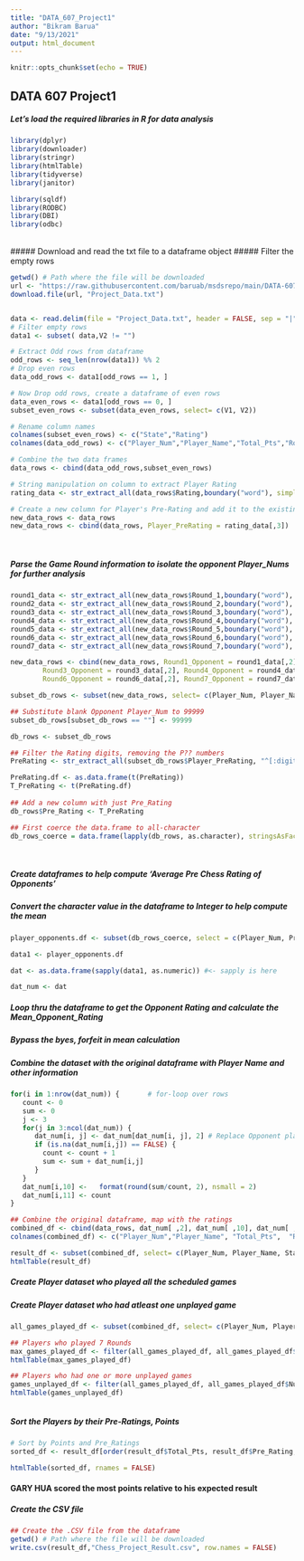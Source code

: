 ```yaml
---
title: "DATA_607_Project1"
author: "Bikram Barua"
date: "9/13/2021"
output: html_document
---
```


```r
knitr::opts_chunk$set(echo = TRUE)
```

## DATA 607 Project1


##### Let's load the required libraries in R for data analysis
```r
library(dplyr)
library(downloader)
library(stringr)
library(htmlTable)
library(tidyverse)
library(janitor)

library(sqldf)
library(RODBC)
library(DBI)
library(odbc)
```

<br>
##### Download and read the txt file to a dataframe object
##### Filter the empty rows

```r

getwd() # Path where the file will be downloaded
url <- "https://raw.githubusercontent.com/baruab/msdsrepo/main/DATA-607/Project1_Data1.txt"
download.file(url, "Project_Data.txt")


data <- read.delim(file = "Project_Data.txt", header = FALSE, sep = "|", dec = ".")
# Filter empty rows
data1 <- subset( data,V2 != "") 

# Extract Odd rows from dataframe
odd_rows <- seq_len(nrow(data1)) %% 2
# Drop even rows
data_odd_rows <- data1[odd_rows == 1, ]

# Now Drop odd rows, create a dataframe of even rows
data_even_rows <- data1[odd_rows == 0, ]
subset_even_rows <- subset(data_even_rows, select= c(V1, V2))

# Rename column names
colnames(subset_even_rows) <- c("State","Rating")
colnames(data_odd_rows) <- c("Player_Num","Player_Name","Total_Pts","Round_1","Round_2", "Round_3", "Round_4", "Round_5", "Round_6", "Round_7")

# Combine the two data frames
data_rows <- cbind(data_odd_rows,subset_even_rows)

# String manipulation on column to extract Player Rating
rating_data <- str_extract_all(data_rows$Rating,boundary("word"), simplify = T)

# Create a new column for Player's Pre-Rating and add it to the existing dataframe
new_data_rows <- data_rows
new_data_rows <- cbind(data_rows, Player_PreRating = rating_data[,3])


```


<br>

##### Parse the Game Round information to isolate the opponent Player_Nums for further analysis

```r

round1_data <- str_extract_all(new_data_rows$Round_1,boundary("word"), simplify = T)
round2_data <- str_extract_all(new_data_rows$Round_2,boundary("word"), simplify = T)
round3_data <- str_extract_all(new_data_rows$Round_3,boundary("word"), simplify = T)
round4_data <- str_extract_all(new_data_rows$Round_4,boundary("word"), simplify = T)
round5_data <- str_extract_all(new_data_rows$Round_5,boundary("word"), simplify = T)
round6_data <- str_extract_all(new_data_rows$Round_6,boundary("word"), simplify = T)
round7_data <- str_extract_all(new_data_rows$Round_7,boundary("word"), simplify = T)

new_data_rows <- cbind(new_data_rows, Round1_Opponent = round1_data[,2], Round2_Opponent = round2_data[,2], 
        Round3_Opponent = round3_data[,2], Round4_Opponent = round4_data[,2], Round5_Opponent = round5_data[,2],
        Round6_Opponent = round6_data[,2], Round7_Opponent = round7_data[,2])

subset_db_rows <- subset(new_data_rows, select= c(Player_Num, Player_Name, Total_Pts, Player_PreRating, Round1_Opponent,Round2_Opponent,Round3_Opponent,Round4_Opponent,Round5_Opponent,Round6_Opponent,Round7_Opponent))

## Substitute blank Opponent Player_Num to 99999
subset_db_rows[subset_db_rows == ""] <- 99999

db_rows <- subset_db_rows

## Filter the Rating digits, removing the P?? numbers
PreRating <- str_extract_all(subset_db_rows$Player_PreRating, "^[:digit:]+")

PreRating.df <- as.data.frame(t(PreRating))
T_PreRating <- t(PreRating.df)
 
## Add a new column with just Pre_Rating
db_rows$Pre_Rating <- T_PreRating    

## First coerce the data.frame to all-character
db_rows_coerce = data.frame(lapply(db_rows, as.character), stringsAsFactors=FALSE)


```


<br>

##### Create dataframes to help compute 'Average Pre Chess Rating of Opponents'
##### Convert the character value in the dataframe to Integer to help compute the mean
```r
player_opponents.df <- subset(db_rows_coerce, select = c(Player_Num, Pre_Rating, Round1_Opponent, Round2_Opponent, Round3_Opponent, Round4_Opponent, Round5_Opponent, Round6_Opponent, Round7_Opponent) )

data1 <- player_opponents.df

dat <- as.data.frame(sapply(data1, as.numeric)) #<- sapply is here

dat_num <- dat

```

##### Loop thru the dataframe to get the Opponent Rating and calculate the Mean_Opponent_Rating
##### Bypass the byes, forfeit in mean calculation
##### Combine the dataset with the original dataframe with Player Name and other information
```r
for(i in 1:nrow(dat_num)) {       # for-loop over rows
   count <- 0
   sum <- 0
   j <- 3
   for(j in 3:ncol(dat_num)) {  
      dat_num[i, j] <- dat_num[dat_num[i, j], 2] # Replace Opponent player_num with their Pre_Rating
      if (is.na(dat_num[i,j]) == FALSE) {
        count <- count + 1
        sum <- sum + dat_num[i,j]
      }
   }
   dat_num[i,10] <-   format(round(sum/count, 2), nsmall = 2) 
   dat_num[i,11] <- count
}

## Combine the original dataframe, map with the ratings
combined_df <- cbind(data_rows, dat_num[ ,2], dat_num[ ,10], dat_num[ ,11])              
colnames(combined_df) <- c("Player_Num","Player_Name", "Total_Pts",  "Round_1","Round_2", "Round_3", "Round_4", "Round_5", "Round_6", "Round_7", "Temp","State","All Rate Info", "Pre_Rating","Opponent_Mean_Rating", "Num_Games_Played")

result_df <- subset(combined_df, select= c(Player_Num, Player_Name, State, Total_Pts, Pre_Rating, Opponent_Mean_Rating), row_number=FALSE)
htmlTable(result_df)
```


##### Create Player dataset who played all the scheduled games
##### Create Player dataset who had atleast one unplayed game
```r

all_games_played_df <- subset(combined_df, select= c(Player_Num, Player_Name, Total_Pts, Pre_Rating, Opponent_Mean_Rating,Num_Games_Played), row_number=FALSE)

## Players who played 7 Rounds
max_games_played_df <- filter(all_games_played_df, all_games_played_df$Num_Games_Played == 7)
htmlTable(max_games_played_df)

## Players who had one or more unplayed games 
games_unplayed_df <- filter(all_games_played_df, all_games_played_df$Num_Games_Played < 7)
htmlTable(games_unplayed_df)



```

##### Sort the Players by their Pre-Ratings, Points

```r
# Sort by Points and Pre_Ratings
sorted_df <- result_df[order(result_df$Total_Pts, result_df$Pre_Rating, decreasing = TRUE),]

htmlTable(sorted_df, rnames = FALSE)

```

#### **GARY HUA scored the most points relative to his expected result**


##### Create the CSV file
```r
## Create the .CSV file from the dataframe
getwd() # Path where the file will be downloaded
write.csv(result_df,"Chess_Project_Result.csv", row.names = FALSE)


```


